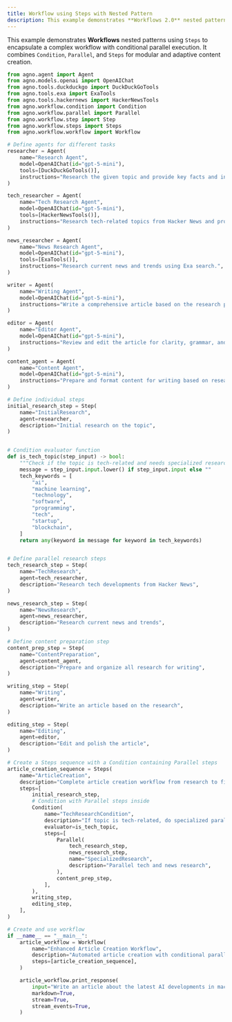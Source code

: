 ```yaml
---
title: Workflow using Steps with Nested Pattern
description: This example demonstrates **Workflows 2.0** nested patterns using `Steps` to encapsulate a complex workflow with conditional parallel execution.
---
```


This example demonstrates **Workflows** nested patterns using `Steps` to encapsulate
a complex workflow with conditional parallel execution. It combines `Condition`, `Parallel`,
and `Steps` for modular and adaptive content creation.

```python workflow_using_steps_nested.py
from agno.agent import Agent
from agno.models.openai import OpenAIChat
from agno.tools.duckduckgo import DuckDuckGoTools
from agno.tools.exa import ExaTools
from agno.tools.hackernews import HackerNewsTools
from agno.workflow.condition import Condition
from agno.workflow.parallel import Parallel
from agno.workflow.step import Step
from agno.workflow.steps import Steps
from agno.workflow.workflow import Workflow

# Define agents for different tasks
researcher = Agent(
    name="Research Agent",
    model=OpenAIChat(id="gpt-5-mini"),
    tools=[DuckDuckGoTools()],
    instructions="Research the given topic and provide key facts and insights.",
)

tech_researcher = Agent(
    name="Tech Research Agent",
    model=OpenAIChat(id="gpt-5-mini"),
    tools=[HackerNewsTools()],
    instructions="Research tech-related topics from Hacker News and provide latest developments.",
)

news_researcher = Agent(
    name="News Research Agent",
    model=OpenAIChat(id="gpt-5-mini"),
    tools=[ExaTools()],
    instructions="Research current news and trends using Exa search.",
)

writer = Agent(
    name="Writing Agent",
    model=OpenAIChat(id="gpt-5-mini"),
    instructions="Write a comprehensive article based on the research provided. Make it engaging and well-structured.",
)

editor = Agent(
    name="Editor Agent",
    model=OpenAIChat(id="gpt-5-mini"),
    instructions="Review and edit the article for clarity, grammar, and flow. Provide a polished final version.",
)

content_agent = Agent(
    name="Content Agent",
    model=OpenAIChat(id="gpt-5-mini"),
    instructions="Prepare and format content for writing based on research inputs.",
)

# Define individual steps
initial_research_step = Step(
    name="InitialResearch",
    agent=researcher,
    description="Initial research on the topic",
)


# Condition evaluator function
def is_tech_topic(step_input) -> bool:
    """Check if the topic is tech-related and needs specialized research"""
    message = step_input.input.lower() if step_input.input else ""
    tech_keywords = [
        "ai",
        "machine learning",
        "technology",
        "software",
        "programming",
        "tech",
        "startup",
        "blockchain",
    ]
    return any(keyword in message for keyword in tech_keywords)


# Define parallel research steps
tech_research_step = Step(
    name="TechResearch",
    agent=tech_researcher,
    description="Research tech developments from Hacker News",
)

news_research_step = Step(
    name="NewsResearch",
    agent=news_researcher,
    description="Research current news and trends",
)

# Define content preparation step
content_prep_step = Step(
    name="ContentPreparation",
    agent=content_agent,
    description="Prepare and organize all research for writing",
)

writing_step = Step(
    name="Writing",
    agent=writer,
    description="Write an article based on the research",
)

editing_step = Step(
    name="Editing",
    agent=editor,
    description="Edit and polish the article",
)

# Create a Steps sequence with a Condition containing Parallel steps
article_creation_sequence = Steps(
    name="ArticleCreation",
    description="Complete article creation workflow from research to final edit",
    steps=[
        initial_research_step,
        # Condition with Parallel steps inside
        Condition(
            name="TechResearchCondition",
            description="If topic is tech-related, do specialized parallel research",
            evaluator=is_tech_topic,
            steps=[
                Parallel(
                    tech_research_step,
                    news_research_step,
                    name="SpecializedResearch",
                    description="Parallel tech and news research",
                ),
                content_prep_step,
            ],
        ),
        writing_step,
        editing_step,
    ],
)

# Create and use workflow
if __name__ == "__main__":
    article_workflow = Workflow(
        name="Enhanced Article Creation Workflow",
        description="Automated article creation with conditional parallel research",
        steps=[article_creation_sequence],
    )

    article_workflow.print_response(
        input="Write an article about the latest AI developments in machine learning",
        markdown=True,
        stream=True,
        stream_events=True,
    )
```